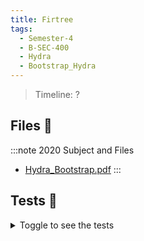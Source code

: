 ```yaml
---
title: Firtree
tags:
  - Semester-4
  - B-SEC-400
  - Hydra
  - Bootstrap_Hydra
---
```

> Timeline: ?


## Files 📂

:::note 2020 Subject and Files
- [Hydra_Bootstrap.pdf](https://github.com/Studio-17/Epitech-Subjects/raw/main/Semester-4/B-SEC-400/Hydra/Bootstrap_Hydra/Hydra_Bootstrap.pdf)
:::

## Tests 🤖
<details>
  <summary>Toggle to see the tests</summary>
  <div>
Yo
  </div>
</details>
